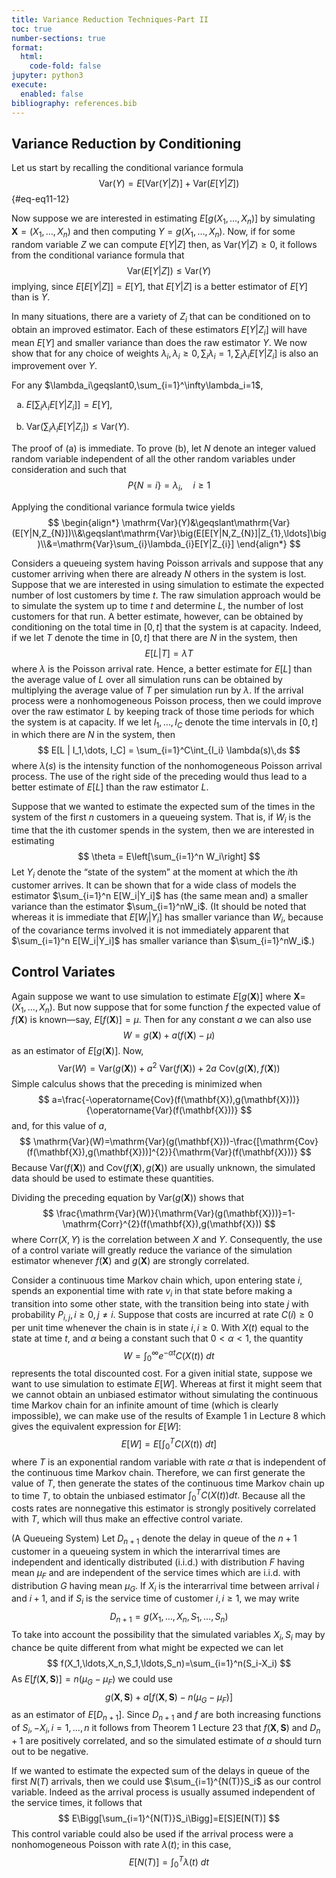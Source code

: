 ```yaml
---
title: Variance Reduction Techniques-Part II
toc: true
number-sections: true
format:
  html:
    code-fold: false
jupyter: python3
execute:
  enabled: false
bibliography: references.bib
---
```


## Variance Reduction by Conditioning

Let us start by recalling the conditional variance formula
$$
\mathrm{Var}(Y)=E[\mathrm{Var}(Y|Z)]+\mathrm{Var}(E[Y|Z])
$$ {#eq-eq11-12}

Now suppose we are interested in estimating $E[g(X_1,\ldots,X_n)]$ by simulating $\mathbf{X}=(X_1,\ldots,X_n)$ and then computing $Y=g(X_1,\ldots,X_n).$ Now, if for some random variable $Z$ we can compute $E[Y|Z]$ then, as Var$(Y|Z)\geqslant0$, it follows from the conditional variance formula that
$$\mathrm{Var}(E[Y|Z])\leqslant\mathrm{Var}(Y)$$
implying, since $E[E[Y|Z]]=E[Y]$, that $E[Y|Z]$ is a better estimator of $E[Y]$ than is $Y.$

In many situations, there are a variety of $Z_i$ that can be conditioned on to obtain an improved estimator. Each of these estimators $E[Y|Z_i]$ will have mean $E[Y]$ and smaller variance than does the raw estimator $Y.$ We now show that for any choice of weights $\lambda_i,\lambda_i\geqslant0,\sum_i\lambda_i=1,\sum_i\lambda_iE[Y|Z_i]$ is also an improvement over $Y$.

:::{#prp-prp1}
For any $\lambda_i\geqslant0,\sum_{i=1}^\infty\lambda_i=1$,

(a) $E[\sum_i\lambda_iE[Y|Z_i]]=E[Y]$,

(b) $\mathrm{Var}(\sum _{i}\lambda _{i}E[ Y| Z_{i}] ) \leqslant\mathrm{Var}(Y).$
:::

:::{.proof}
The proof of (a) is immediate. To prove (b), let $N$ denote an integer valued random variable independent of all the other random variables under consideration and such that
$$P\{N=i\}=\lambda_{i},\quad i\geqslant1$$

Applying the conditional variance formula twice yields
$$
\begin{align*}
\mathrm{Var}(Y)&\geqslant\mathrm{Var}(E[Y|N,Z_{N}])\\&\geqslant\mathrm{Var}\big(E[E[Y|N,Z_{N}]|Z_{1},\ldots]\big)\\&=\mathrm{Var}\sum_{i}\lambda_{i}E[Y|Z_{i}]
\end{align*}
$$
:::

:::{#exm-exa1}
Considers a queueing system having Poisson arrivals and suppose that any customer arriving when there are already $N$ others in the system is lost. Suppose that we are interested in using simulation to estimate the expected number of lost customers by time $t$. The raw simulation approach would be to
simulate the system up to time $t$ and determine $L$, the number of lost customers
for that run. A better estimate, however, can be obtained by conditioning on the
total time in $[0, t]$ that the system is at capacity. Indeed, if we let $T$ denote the
time in $[0, t]$ that there are $N$ in the system, then
$$
E[L|T] = \lambda T
$$
where $\lambda$ is the Poisson arrival rate. Hence, a better estimate for $E[L]$ than the
average value of $L$ over all simulation runs can be obtained by multiplying the
average value of $T$ per simulation run by $\lambda$. If the arrival process were a nonhomogeneous
Poisson process, then we could improve over the raw estimator $L$ by
keeping track of those time periods for which the system is at capacity. If we let
$I_1, \dots, I_C$ denote the time intervals in $[0, t]$ in which there are $N$ in the system,
then
$$
E[L | I_1,\dots, I_C] = \sum_{i=1}^C\int_{I_i} \lambda(s)\,ds
$$
where $\lambda(s)$ is the intensity function of the nonhomogeneous Poisson arrival
process. The use of the right side of the preceding would thus lead to a better
estimate of $E[L]$ than the raw estimator $L$.
:::

:::{#exm-exa2}
Suppose that we wanted to estimate the expected sum of the
times in the system of the first $n$ customers in a queueing system. That is, if $W_i$
is the time that the ith customer spends in the system, then we are interested in
estimating
$$
\theta = E\left[\sum_{i=1}^n W_i\right]
$$
Let $Y_i$ denote the "state of the system" at the moment at which the $i$th customer
arrives. It can be shown that for a wide class of models the estimator
$\sum_{i=1}^n E[W_i|Y_i]$ has (the same mean and) a smaller variance than the estimator
$\sum_{i=1}^nW_i$. (It should be noted that whereas it is immediate that $E[W_i |Y_i]$ has
smaller variance than $W_i$, because of the covariance terms involved it is not immediately
apparent that $\sum_{i=1}^n E[W_i|Y_i]$ has smaller variance than $\sum_{i=1}^nW_i$.)
:::

## Control Variates

Again suppose we want to use simulation to estimate $E[g(\mathbf{X})]$ where $\mathbf{X}=$ $(X_1,\ldots,X_n).$ But now suppose that for some function $f$ the expected value of $f(\mathbf{X})$ is known—say, $E[f(\mathbf{X})]=\mu.$ Then for any constant $a$ we can also use
$$
W=g(\mathbf{X})+a(f(\mathbf{X})-\mu)
$$
as an estimator of $E[g(\mathbf{X})].$ Now,
$$
\mathrm{Var}(W)=\mathrm{Var}(g(\mathbf{X}))+a^{2}\:\mathrm{Var}(f(\mathbf{X}))+2a\:\mathrm{Cov}(g(\mathbf{X}),f(\mathbf{X}))
$$
Simple calculus shows that the preceding is minimized when
$$
a=\frac{-\operatorname{Cov}(f(\mathbf{X}),g(\mathbf{X}))}{\operatorname{Var}(f(\mathbf{X}))}
$$
and, for this value of $a$,
$$
\mathrm{Var}(W)=\mathrm{Var}(g(\mathbf{X}))-\frac{[\mathrm{Cov}(f(\mathbf{X}),g(\mathbf{X}))]^{2}}{\mathrm{Var}(f(\mathbf{X}))}
$$
Because Var$(f(\mathbf{X}))$ and Cov$(f(\mathbf{X}),g(\mathbf{X}))$ are usually unknown, the simulated
data should be used to estimate these quantities.

Dividing the preceding equation by $\mathrm{Var}(g(\mathbf{X}))$ shows that
$$
\frac{\mathrm{Var}(W)}{\mathrm{Var}(g(\mathbf{X}))}=1-\mathrm{Corr}^{2}(f(\mathbf{X}),g(\mathbf{X}))
$$
where $\mathrm{Corr}(X,Y)$ is the correlation between $X$ and $Y.$ Consequently, the use of a control variate will greatly reduce the variance of the simulation estimator whenever $f(\mathbf{X})$ and $g(\mathbf{X})$ are strongly correlated.

:::{#exm-exa3}
Consider a continuous time Markov chain which, upon entering state $i$, spends an exponential time with rate $v_i$ in that state before making a transition into some other state, with the transition being into state $j$ with probability $P_{i,j},i\geqslant0,j\neq i.$ Suppose that costs are incurred at rate $C(i)\geqslant0$ per unit time whenever the chain is in state $i,i\geqslant0.$ With $X(t)$ equal to the state at time $t$, and $\alpha$ being a constant such that $0<\alpha<1$, the quantity
$$W=\int_0^\infty e^{-\alpha t}C(X(t))\:dt$$
represents the total discounted cost. For a given initial state, suppose we want to use simulation to estimate $E[W].$ Whereas at first it might seem that we cannot obtain an unbiased estimator without simulating the continuous time Markov chain for an infinite amount of time (which is clearly impossible), we can make use of the results of Example 1 in Lecture 8 which gives the equivalent expression for $E[W]:$
$$
E[W]=E\bigg[\int_0^TC(X(t))\:dt\bigg]
$$
where $T$ is an exponential random variable with rate $\alpha$ that is independent of the continuous time Markov chain. Therefore, we can first generate the value of $T$, then generate the states of the continuous time Markov chain up to time $T$, to obtain the unbiased estimator $\int_0^TC(X(t))dt.$ Because all the costs rates are nonnegative this estimator is strongly positively correlated with $T$, which will thus make an effective control variate.
:::

:::{#exm-exa4}
(A Queueing System) Let $D_{n+1}$ denote the delay in queue of the $n+1$ customer in a queueing system in which the interarrival times are independent and identically distributed (i.i.d.) with distribution $F$ having mean $\mu_F$ and are independent of the service times which are i.i.d. with distribution $G$ having mean $\mu_G.$ If $X_i$ is the interarrival time between arrival $i$ and $i+1$, and if $S_i$ is the service time of customer $i, i\geqslant1$, we may write
$$
D_{n+1}=g(X_{1},\ldots,X_{n},S_{1},\ldots,S_{n})
$$
To take into account the possibility that the simulated variables $X_i,S_i$ may by
chance be quite different from what might be expected we can let
$$
f(X_1,\ldots,X_n,S_1,\ldots,S_n)=\sum_{i=1}^n(S_i-X_i)
$$
As $E[f(\mathbf{X},\mathbf{S})]=n(\mu_{G}-\mu_{F})$ we could use
$$
g(\mathbf{X},\mathbf{S})+a[f(\mathbf{X},\mathbf{S})-n(\mu_{G}-\mu_{F})]
$$
as an estimator of $E[D_{n+1}].$ Since $D_{n+1}$ and $f$ are both increasing functions of $S_i,-X_i,i=1,\ldots,n$ it follows from Theorem 1 Lecture 23 that $f(\mathbf{X},\mathbf{S})$ and $D_n+1$ are positively correlated, and so the simulated estimate of $a$ should turn out to be negative.

If we wanted to estimate the expected sum of the delays in queue of the first $N(T)$ arrivals, then we could use $\sum_{i=1}^{N(T)}S_i$ as our control variable. Indeed as the arrival process is usually assumed independent of the service times, it follows that
$$
E\Bigg[\sum_{i=1}^{N(T)}S_i\Bigg]=E[S]E[N(T)]
$$
This control variable could also be used if the arrival process were a nonhomogeneous Poisson with rate $\lambda(t);$ in this case,
$$
E[N(T)]=\int_{0}^{T}\lambda(t)\:dt
$$
:::

